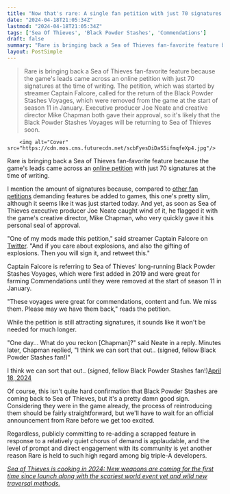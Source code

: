 ```yaml
---
title: "Now that's rare: A single fan petition with just 70 signatures prompted Sea of Thieves' director to bring back a fan-favorite feature that was removed this year"
date: "2024-04-18T21:05:34Z"
lastmod: "2024-04-18T21:05:34Z"
tags: ['Sea Of Thieves', 'Black Powder Stashes', 'Commendations']
draft: false
summary: "Rare is bringing back a Sea of Thieves fan-favorite feature because the game's leads came across an online petition with just 70 signatures at the time of writing. The petition, which was started by streamer Captain Falcore, called for the return of the Black Powder Stashes Voyages, which were removed from the game at the start of season 11 in January. Executive producer Joe Neate and creative director Mike Chapman both gave their approval, so it's likely that the Black Powder Stashes Voyages will be returning to Sea of Thieves soon."
layout: PostSimple
---
```

> Rare is bringing back a Sea of Thieves fan-favorite feature because the game's leads came across an online petition with just 70 signatures at the time of writing. The petition, which was started by streamer Captain Falcore, called for the return of the Black Powder Stashes Voyages, which were removed from the game at the start of season 11 in January. Executive producer Joe Neate and creative director Mike Chapman both gave their approval, so it's likely that the Black Powder Stashes Voyages will be returning to Sea of Thieves soon.


        <img alt="Cover" src="https://cdn.mos.cms.futurecdn.net/scbFyesDiDaS5ifmqfeXp4.jpg"/>
        
Rare is bringing back a Sea of Thieves fan-favorite feature because the game's leads came across an [online petition](https://www.ipetitions.com/petition/black-powder-for-fun-and-profit) with just 70 signatures at the time of writing.

I mention the amount of signatures because, compared to [other fan petitions](https://www.gamesradar.com/close-to-5000-stardew-valley-fans-ask-for-improved-pronoun-options-in-16-update/) demanding features be added to games, this one's pretty slim, although it seems like it was just started today. And yet, as soon as Sea of Thieves executive producer Joe Neate caught wind of it, he flagged it with the game's creative director, Mike Chapman, who very quickly gave it his personal seal of approval.

"One of my mods made this petition," said streamer Captain Falcore on [Twitter](https://twitter.com/Captain_Falcore/status/1781011270142992615). "And if you care about explosions, and also the gifting of explosions. Then you will sign it, and retweet this."

Captain Falcore is referring to Sea of Thieves' long-running Black Powder Stashes Voyages, which were first added in 2019 and were great for farming Commendations until they were removed at the start of season 11 in January.

"These voyages were great for commendations, content and fun. We miss them. Please may we have them back," reads the petition.

While the petition is still attracting signatures, it sounds like it won't be needed for much longer. 

"One day... What do you reckon [Chapman]?" said Neate in a reply. Minutes later, Chapman replied, "I think we can sort that out.. (signed, fellow Black Powder Stashes fan!)"

I think we can sort that out.. (signed, fellow Black Powder Stashes fan!)[April 18, 2024](https://twitter.com/ChappersChapman/status/1781022712632111509)

Of course, this isn't quite hard confirmation that Black Powder Stashes are coming back to Sea of Thieves, but it's a pretty damn good sign. Considering they were in the game already, the process of reintroducing them should be fairly straightforward, but we'll have to wait for an official announcement from Rare before we get too excited.

Regardless, publicly committing to re-adding a scrapped feature in response to a relatively quiet chorus of demand is applaudable, and the level of prompt and direct engagement with its community is yet another reason Rare is held to such high regard among big triple-A developers.

[<em>Sea of Thieves is cooking in 2024: New weapons are coming for the first time since launch along with the scariest world event yet and wild new traversal methods.</em>](https://www.gamesradar.com/sea-of-thieves-is-cooking-in-2024-new-weapons-are-coming-for-the-first-time-since-launch-along-with-the-scariest-world-event-yet-and-wild-new-traversal-methods/)
        